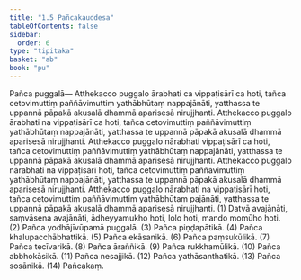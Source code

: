 ```yaml
---
title: "1.5 Pañcakauddesa"
tableOfContents: false
sidebar:
  order: 6
type: "tipitaka"
basket: "ab"
book: "pu"
---
```



<DynamicBreadcrumb />

<Division number="11" book="pu" bookNo="31" page="110">

<Paragraph number="143" book="pu">
<Emphasis>Pañca puggalā—</Emphasis>
</Paragraph>

<Paragraph number="144" book="pu">
Atthekacco puggalo ārabhati ca vippaṭisārī ca hoti, tañca cetovimuttiṃ paññāvimuttiṃ yathābhūtaṃ nappajānāti, yatthassa te uppannā pāpakā akusalā dhammā aparisesā nirujjhanti. Atthekacco puggalo ārabhati na vippaṭisārī ca hoti, tañca cetovimuttiṃ paññāvimuttiṃ yathābhūtaṃ nappajānāti, yatthassa te uppannā pāpakā akusalā dhammā aparisesā nirujjhanti. Atthekacco puggalo nārabhati vippaṭisārī ca hoti, tañca cetovimuttiṃ paññāvimuttiṃ yathābhūtaṃ nappajānāti, yatthassa te uppannā pāpakā akusalā dhammā aparisesā nirujjhanti. Atthekacco puggalo nārabhati na vippaṭisārī hoti, tañca cetovimuttiṃ paññāvimuttiṃ yathābhūtaṃ nappajānāti, yatthassa te uppannā pāpakā akusalā dhammā aparisesā nirujjhanti. Atthekacco puggalo nārabhati na vippaṭisārī hoti, tañca cetovimuttiṃ paññāvimuttiṃ yathābhūtaṃ pajānāti, yatthassa te uppannā pāpakā akusalā dhammā aparisesā nirujjhanti. (1)
</Paragraph>

<Paragraph number="145" book="pu">
Datvā avajānāti, saṃvāsena avajānāti, ādheyyamukho hoti, lolo hoti, mando momūho hoti. (2)
</Paragraph>

<Paragraph number="146" book="pu">
Pañca yodhājīvūpamā puggalā. (3)
</Paragraph>

<Paragraph number="147" book="pu">
Pañca piṇḍapātikā. (4)
</Paragraph>

<Paragraph number="148" book="pu">
Pañca khalupacchābhattikā. (5)
</Paragraph>

<Paragraph number="149" book="pu">
Pañca ekāsanikā. (6)
</Paragraph>

<Paragraph number="150" book="pu">
Pañca paṃsukūlikā. (7)
</Paragraph>

<Paragraph number="151" book="pu">
Pañca tecīvarikā. (8)
</Paragraph>

<Paragraph number="152" book="pu">
Pañca āraññikā. (9)
</Paragraph>

<Paragraph number="153" book="pu">
Pañca rukkhamūlikā. (10)
</Paragraph>

<Paragraph number="154" book="pu">
Pañca abbhokāsikā. (11)
</Paragraph>

<Paragraph number="155" book="pu">
Pañca nesajjikā. (12)
</Paragraph>

<Paragraph number="156" book="pu">
Pañca yathāsanthatikā. (13)
</Paragraph>

<Paragraph number="157" book="pu">
Pañca sosānikā. (14)

</Paragraph>
</Division>

<Paragraph number="158" type="center" book="pu">
Pañcakaṃ.
</Paragraph>